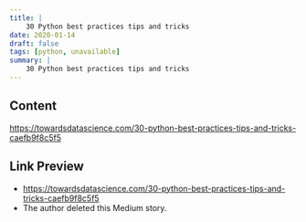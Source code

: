 ```yaml
---
title: |
    30 Python best practices tips and tricks
date: 2020-01-14
draft: false
tags: [python, unavailable]
summary: |
    30 Python best practices tips and tricks
---
```


## Content

https://towardsdatascience.com/30-python-best-practices-tips-and-tricks-caefb9f8c5f5

## Link Preview

- https://towardsdatascience.com/30-python-best-practices-tips-and-tricks-caefb9f8c5f5
- The author deleted this Medium story.